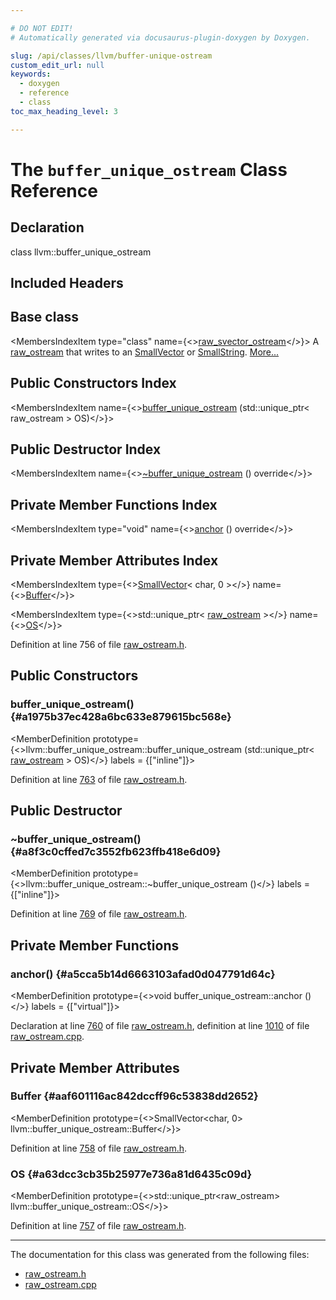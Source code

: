 ```yaml
---

# DO NOT EDIT!
# Automatically generated via docusaurus-plugin-doxygen by Doxygen.

slug: /api/classes/llvm/buffer-unique-ostream
custom_edit_url: null
keywords:
  - doxygen
  - reference
  - class
toc_max_heading_level: 3

---
```





# The `buffer_unique_ostream` Class Reference

<DoxygenPage pluginConfig={pluginConfig}>



## Declaration

<CodeBlock>class llvm::buffer_unique_ostream</CodeBlock>

## Included Headers

<IncludesList>
<IncludesListItem
  filePath="llvm/Support/raw_ostream.h"
  permalink="/docs/api/files/include/include/llvm/include/llvm/support/raw-ostream-h"
  isLocal="true" />
</IncludesList>

## Base class

<MembersIndex>

<MembersIndexItem
  type="class"
  name={<><a href="/docs/api/classes/llvm/raw-svector-ostream">raw&#95;svector&#95;ostream</a></>}>
A <a href="/docs/api/classes/llvm/raw-ostream">raw&#95;ostream</a> that writes to an <a href="/docs/api/classes/llvm/smallvector">SmallVector</a> or <a href="/docs/api/classes/llvm/smallstring">SmallString</a>. <a href="/docs/api/classes/llvm/raw-svector-ostream/#details">More...</a>
</MembersIndexItem>

</MembersIndex>

## Public Constructors Index

<MembersIndex>

<MembersIndexItem
  name={<><a href="#a1975b37ec428a6bc633e879615bc568e">buffer&#95;unique&#95;ostream</a> (std::unique&#95;ptr&lt; raw&#95;ostream &gt; OS)</>}>
</MembersIndexItem>

</MembersIndex>

## Public Destructor Index

<MembersIndex>

<MembersIndexItem
  name={<><a href="#a8f3c0cffed7c3552fb623ffb418e6d09">~buffer&#95;unique&#95;ostream</a> () override</>}>
</MembersIndexItem>

</MembersIndex>

## Private Member Functions Index

<MembersIndex>

<MembersIndexItem
  type="void"
  name={<><a href="#a5cca5b14d6663103afad0d047791d64c">anchor</a> () override</>}>
</MembersIndexItem>

</MembersIndex>

## Private Member Attributes Index

<MembersIndex>

<MembersIndexItem
  type={<><a href="/docs/api/classes/llvm/smallvector">SmallVector</a>&lt; char, 0 &gt;</>}
  name={<><a href="#aaf601116ac842dccff96c53838dd2652">Buffer</a></>}>
</MembersIndexItem>

<MembersIndexItem
  type={<>std::unique&#95;ptr&lt; <a href="/docs/api/classes/llvm/raw-ostream">raw&#95;ostream</a> &gt;</>}
  name={<><a href="#a63dcc3cb35b25977e736a81d6435c09d">OS</a></>}>
</MembersIndexItem>

</MembersIndex>


Definition at line 756 of file <a href="/docs/api/files/include/include/llvm/include/llvm/support/raw-ostream-h">raw&#95;ostream.h</a>.

<SectionDefinition>

## Public Constructors

### buffer&#95;unique&#95;ostream() {#a1975b37ec428a6bc633e879615bc568e}

<MemberDefinition
  prototype={<>llvm::buffer&#95;unique&#95;ostream::buffer&#95;unique&#95;ostream (std::unique&#95;ptr&lt; <a href="/docs/api/classes/llvm/raw-ostream">raw&#95;ostream</a> &gt; OS)</>}
  labels = {["inline"]}>

Definition at line <a href="/docs/api/files/include/include/llvm/include/llvm/support/raw-ostream-h/#l00763">763</a> of file <a href="/docs/api/files/include/include/llvm/include/llvm/support/raw-ostream-h">raw&#95;ostream.h</a>.
</MemberDefinition>

</SectionDefinition>

<SectionDefinition>

## Public Destructor

### ~buffer&#95;unique&#95;ostream() {#a8f3c0cffed7c3552fb623ffb418e6d09}

<MemberDefinition
  prototype={<>llvm::buffer&#95;unique&#95;ostream::~buffer&#95;unique&#95;ostream ()</>}
  labels = {["inline"]}>

Definition at line <a href="/docs/api/files/include/include/llvm/include/llvm/support/raw-ostream-h/#l00769">769</a> of file <a href="/docs/api/files/include/include/llvm/include/llvm/support/raw-ostream-h">raw&#95;ostream.h</a>.
</MemberDefinition>

</SectionDefinition>

<SectionDefinition>

## Private Member Functions

### anchor() {#a5cca5b14d6663103afad0d047791d64c}

<MemberDefinition
  prototype={<>void buffer&#95;unique&#95;ostream::anchor ()</>}
  labels = {["virtual"]}>

Declaration at line <a href="/docs/api/files/include/include/llvm/include/llvm/support/raw-ostream-h/#l00760">760</a> of file <a href="/docs/api/files/include/include/llvm/include/llvm/support/raw-ostream-h">raw&#95;ostream.h</a>, definition at line <a href="/docs/api/files/lib/lib/support/raw-ostream-cpp/#l01010">1010</a> of file <a href="/docs/api/files/lib/lib/support/raw-ostream-cpp">raw&#95;ostream.cpp</a>.
</MemberDefinition>

</SectionDefinition>

<SectionDefinition>

## Private Member Attributes

### Buffer {#aaf601116ac842dccff96c53838dd2652}

<MemberDefinition
  prototype={<>SmallVector&lt;char, 0&gt; llvm::buffer&#95;unique&#95;ostream::Buffer</>}>

Definition at line <a href="/docs/api/files/include/include/llvm/include/llvm/support/raw-ostream-h/#l00758">758</a> of file <a href="/docs/api/files/include/include/llvm/include/llvm/support/raw-ostream-h">raw&#95;ostream.h</a>.
</MemberDefinition>

### OS {#a63dcc3cb35b25977e736a81d6435c09d}

<MemberDefinition
  prototype={<>std::unique&#95;ptr&lt;raw&#95;ostream&gt; llvm::buffer&#95;unique&#95;ostream::OS</>}>

Definition at line <a href="/docs/api/files/include/include/llvm/include/llvm/support/raw-ostream-h/#l00757">757</a> of file <a href="/docs/api/files/include/include/llvm/include/llvm/support/raw-ostream-h">raw&#95;ostream.h</a>.
</MemberDefinition>

</SectionDefinition>

<hr/>

The documentation for this class was generated from the following files:

<ul>
<li><a href="/docs/api/files/include/include/llvm/include/llvm/support/raw-ostream-h">raw_ostream.h</a></li>
<li><a href="/docs/api/files/lib/lib/support/raw-ostream-cpp">raw_ostream.cpp</a></li>
</ul>

</DoxygenPage>
